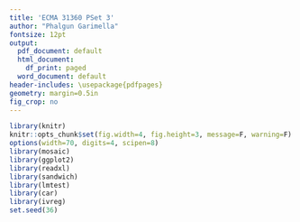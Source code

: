 ```yaml
---
title: 'ECMA 31360 PSet 3'
author: "Phalgun Garimella"
fontsize: 12pt
output:
  pdf_document: default
  html_document:
    df_print: paged
  word_document: default
header-includes: \usepackage{pdfpages}
geometry: margin=0.5in
fig_crop: no
---
```


```r
library(knitr)
knitr::opts_chunk$set(fig.width=4, fig.height=3, message=F, warning=F)
options(width=70, digits=4, scipen=8)
library(mosaic)
library(ggplot2)
library(readxl)
library(sandwich)
library(lmtest)
library(car)
library(ivreg)
set.seed(36)
```